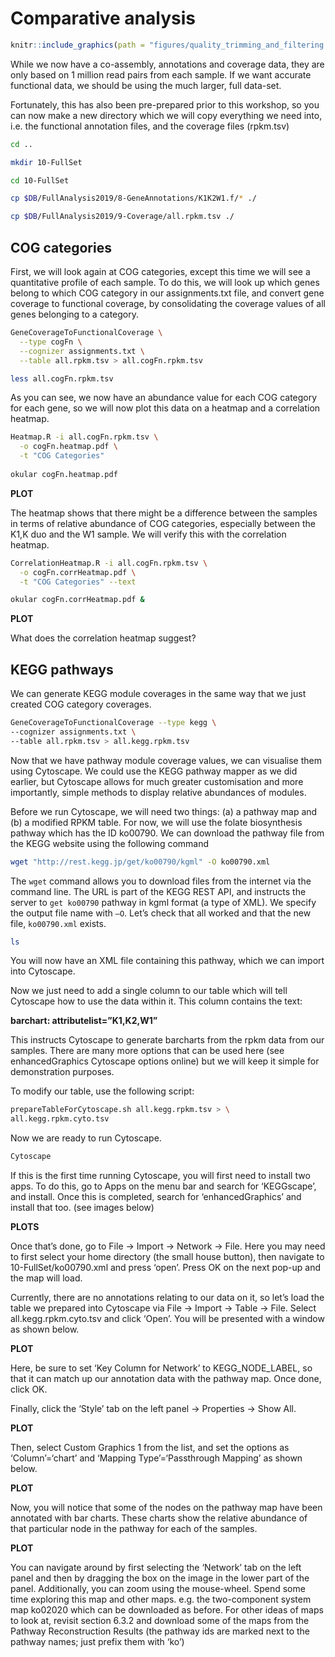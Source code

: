 # Comparative analysis
```r
knitr::include_graphics(path = "figures/quality_trimming_and_filtering.png", auto_pdf = TRUE)
``` 

While we now have a co-assembly, annotations and coverage data, they are only based on 1 million read pairs from each sample. If we want accurate functional data, we should be using the much larger, full data-set.

Fortunately, this has also been pre-prepared prior to this workshop, so you can now make a new directory which we will copy everything we need into, i.e. the functional annotation files, and the coverage files (rpkm.tsv)

```bash
cd ..

mkdir 10-FullSet

cd 10-FullSet

cp $DB/FullAnalysis2019/8-GeneAnnotations/K1K2W1.f/* ./

cp $DB/FullAnalysis2019/9-Coverage/all.rpkm.tsv ./
```

## COG categories

First, we will look again at COG categories, except this time we will see a quantitative profile of each sample. To do this, we will look up which genes belong to which COG category in our assignments.txt file, and convert gene coverage to functional coverage, by consolidating the coverage values of all genes belonging to a category.

```bash
GeneCoverageToFunctionalCoverage \
  --type cogFn \
  --cognizer assignments.txt \
  --table all.rpkm.tsv > all.cogFn.rpkm.tsv

less all.cogFn.rpkm.tsv
```

As you can see, we now have an abundance value for each COG category for each gene, so we will now plot this data on a heatmap and a correlation heatmap.

```bash
Heatmap.R -i all.cogFn.rpkm.tsv \
  -o cogFn.heatmap.pdf \
  -t "COG Categories"
  
okular cogFn.heatmap.pdf
```

__PLOT__

The heatmap shows that there might be a difference between the samples in terms of relative abundance of COG categories, especially between the K1,K duo and the W1 sample. We will verify this with the correlation heatmap.

```bash
CorrelationHeatmap.R -i all.cogFn.rpkm.tsv \
  -o cogFn.corrHeatmap.pdf \
  -t "COG Categories" --text

okular cogFn.corrHeatmap.pdf &
```

__PLOT__

What does the correlation heatmap suggest?

## KEGG pathways

We can generate KEGG module coverages in the same way that we just created COG category coverages. 

```bash
GeneCoverageToFunctionalCoverage --type kegg \
--cognizer assignments.txt \
--table all.rpkm.tsv > all.kegg.rpkm.tsv
```

Now that we have pathway module coverage values, we can visualise them using Cytoscape. We could use the KEGG pathway mapper as we did earlier, but Cytoscape allows for much greater customisation and more importantly, simple methods to display relative abundances of modules.

Before we run Cytoscape, we will need two things: (a) a pathway map and (b) a modified RPKM table. For now, we will use the folate biosynthesis pathway which has the ID ko00790. We can download the pathway file from the KEGG website using the following command

```bash
wget "http://rest.kegg.jp/get/ko00790/kgml" -O ko00790.xml
```

The `wget` command allows you to download files from the internet via the command line. The URL is part of the KEGG REST API, and instructs the server to `get ko00790` pathway in kgml format (a type of XML). We specify the output file name with `–O`. Let's check that all worked and that the new file, `ko00790.xml` exists.

```bash
ls
```

You will now have an XML file containing this pathway, which we can import into Cytoscape.

Now we just need to add a single column to our table which will tell Cytoscape how to use the data within it. This column contains the text:

__barchart: attributelist=”K1,K2,W1”__

This instructs Cytoscape to generate barcharts from the rpkm data from our samples. There are many more options that can be used here (see enhancedGraphics Cytoscape options online) but we will keep it simple for demonstration purposes. 

To modify our table, use the following script:

```bash
prepareTableForCytoscape.sh all.kegg.rpkm.tsv > \
all.kegg.rpkm.cyto.tsv
```

Now we are ready to run Cytoscape.

```bash
Cytoscape
```

If this is the first time running Cytoscape, you will first need to install two apps. To do this, go to Apps on the menu bar and search for 'KEGGscape', and install. Once this is completed, search for 'enhancedGraphics' and install that too. (see images below)

__PLOTS__

Once that's done, go to File → Import → Network → File. Here you may need to first select your home directory (the small house button), then navigate to 10-FullSet/ko00790.xml and press 'open'. Press OK on the next pop-up and the map will load.

Currently, there are no annotations relating to our data on it, so let's load the table we prepared into Cytoscape via File → Import → Table → File. Select all.kegg.rpkm.cyto.tsv and click 'Open'. You will be presented with a window as shown below.

__PLOT__

Here, be sure to set 'Key Column for Network' to KEGG_NODE_LABEL, so that it can match up our annotation data with the pathway map. Once done, click OK.

Finally, click the 'Style' tab on the left panel → Properties → Show All. 

__PLOT__

Then, select Custom Graphics 1 from the list, and set the options as 'Column'='chart' and 'Mapping Type'='Passthrough Mapping' as shown below.

__PLOT__
 
Now, you will notice that some of the nodes on the pathway map have been annotated with bar charts. These charts show the relative abundance of that particular node in the pathway for each of the samples.

__PLOT__

You can navigate around by first selecting the 'Network' tab on the left panel and then by dragging the box on the image in the lower part of the panel. Additionally, you can zoom using the mouse-wheel.
Spend some time exploring this map and other maps. e.g. the two-component system map ko02020 which can be downloaded as before. For other ideas of maps to look at, revisit section 6.3.2 and download some of the maps from the Pathway Reconstruction Results (the pathway ids are marked next to the pathway names; just prefix them with 'ko')
